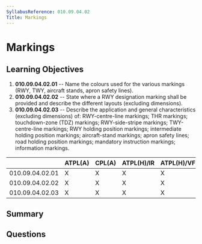 ```yaml
---
SyllabusReference: 010.09.04.02
Title: Markings
---
```


# Markings

## Learning Objectives

1. **010.09.04.02.01** -- Name the colours used for the various markings (RWY,
   TWY, aircraft stands, apron safety lines).
2. **010.09.04.02.02** -- State where a RWY designation marking shall be
   provided and describe the different layouts (excluding dimensions).
3. **010.09.04.02.03** -- Describe the application and general characteristics
   (excluding dimensions) of: RWY-centre-line markings; THR markings;
   touchdown-zone (TDZ) markings; RWY-side-stripe markings; TWY-centre-line
   markings; RWY holding position markings; intermediate holding position
   markings; aircraft-stand markings; apron safety lines; road holding position
   markings; mandatory instruction markings; information markings.

|                 | ATPL(A) | CPL(A) | ATPL(H)/IR | ATPL(H)/VFR | CPL(H) | IR  | CBIR(A) |
| --------------- | ------- | ------ | ---------- | ----------- | ------ | --- | ------- |
| 010.09.04.02.01 | X       | X      | X          | X           | X      | X   | X       |
| 010.09.04.02.02 | X       | X      | X          | X           | X      | X   | X       |
| 010.09.04.02.03 | X       | X      | X          | X           | X      | X   | X       |

## Summary

## Questions

